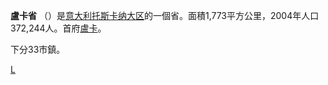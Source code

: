 {{NoteTA
|G1=意大利地名
}}
{{Infobox_ProvinceIT |
  fullname              = |
  name                  = Lucca |
  region                = [[托斯卡纳大区|托斯卡纳大区]] |
  capital               = [[盧卡|盧卡]] |
  commune               = 33 |
  area                  = 1,773 |
  population_as_of      = (2004) |
  population            = 372,244 |
  populationdensity     = 210 |
  vehicle               = LU|
  postal_code           = 55110|
  telephone_prefix      = 0583 and 0584|
  ISTAT                 = 046|
  president             = Stefano Baccelli|
  map                   = [[File:Lucca_posizione.png|150px]] |
  coatofarms            =  |
}}
'''盧卡省''' （{{lang-it|Provincia di Lucca}}）是[[意大利|意大利]][[托斯卡纳大区|托斯卡纳大区]]的一個省。面積1,773平方公里，2004年人口372,244人。首府[[盧卡|盧卡]]。

下分33市鎮。

{{Authority control}}
{{盧卡省市鎮}}

[[Category:盧卡省|L]]